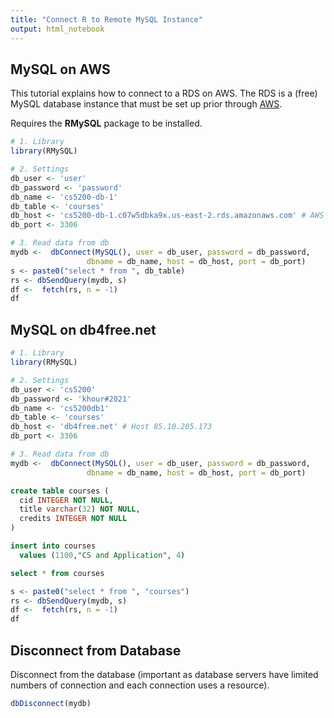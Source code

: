 ```yaml
---
title: "Connect R to Remote MySQL Instance"
output: html_notebook
---
```


## MySQL on AWS

This tutorial explains how to connect to a RDS on AWS. The RDS is a (free) MySQL database instance that must be set up prior through [AWS](https://aws.amazon.com/rds/free/).

Requires the **RMySQL** package to be installed.

```r
# 1. Library
library(RMySQL)

# 2. Settings
db_user <- 'user'
db_password <- 'password'
db_name <- 'cs5200-db-1'
db_table <- 'courses'
db_host <- 'cs5200-db-1.c07w5dbka9x.us-east-2.rds.amazonaws.com' # AWS Host
db_port <- 3306

# 3. Read data from db
mydb <-  dbConnect(MySQL(), user = db_user, password = db_password,
                 dbname = db_name, host = db_host, port = db_port)
s <- paste0("select * from ", db_table)
rs <- dbSendQuery(mydb, s)
df <-  fetch(rs, n = -1)
df
```

## MySQL on db4free.net

```r
# 1. Library
library(RMySQL)

# 2. Settings
db_user <- 'cs5200' 
db_password <- 'khour#2021'
db_name <- 'cs5200db1'
db_table <- 'courses'
db_host <- 'db4free.net' # Host 85.10.205.173
db_port <- 3306

# 3. Read data from db
mydb <-  dbConnect(MySQL(), user = db_user, password = db_password,
                 dbname = db_name, host = db_host, port = db_port)
```

```sql
create table courses (
  cid INTEGER NOT NULL,
  title varchar(32) NOT NULL,
  credits INTEGER NOT NULL
)
```

```sql
insert into courses
  values (1100,"CS and Application", 4)
```

```sql
select * from courses
```

```r
s <- paste0("select * from ", "courses")
rs <- dbSendQuery(mydb, s)
df <-  fetch(rs, n = -1)
df
```


## Disconnect from Database

Disconnect from the database (important as database servers have limited numbers of connection and each connection uses a resource).

```r
dbDisconnect(mydb)
```

